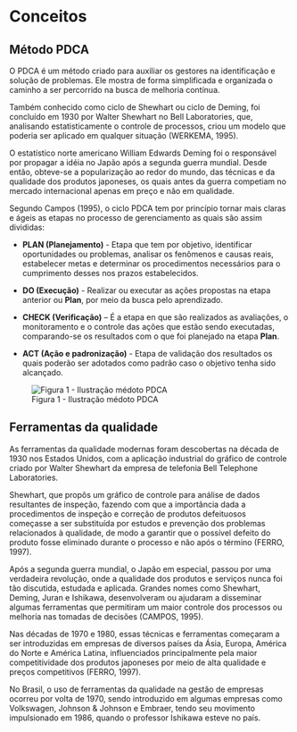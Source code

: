 # Conceitos

## Método PDCA

O PDCA é um método criado para auxiliar os gestores na identificação e solução de problemas. Ele mostra de forma simplificada e organizada o caminho a ser percorrido na busca de melhoria contínua.

Também conhecido como ciclo de Shewhart ou ciclo de Deming, foi concluído em 1930 por Walter Shewhart no Bell Laboratories, que, analisando estatisticamente o controle de processos, criou um modelo que poderia ser aplicado em qualquer situação (WERKEMA, 1995). 

O estatístico norte americano William Edwards Deming foi o responsável por propagar a idéia no Japão após a segunda guerra mundial. Desde então, obteve-se a popularização ao redor do mundo, das técnicas e da qualidade dos produtos japoneses, os quais antes da guerra competiam no mercado internacional apenas em preço e não em qualidade.

Segundo Campos (1995), o ciclo PDCA tem por princípio tornar mais claras e ágeis as etapas no processo de gerenciamento as quais são assim divididas:

- **PLAN (Planejamento)** - Etapa que tem por objetivo, identificar oportunidades ou problemas, analisar os fenômenos e causas reais, estabelecer metas e determinar os procedimentos necessários para o cumprimento desses nos prazos estabelecidos.

- **DO (Execução)** - Realizar ou executar as ações propostas na etapa anterior ou **Plan**, por meio da busca pelo aprendizado.

- **CHECK (Verificação)** – É a etapa en que são realizados as avaliações, o monitoramento e o controle das ações que estão sendo executadas, comparando-se os resultados com o que foi planejado na etapa **Plan**.

- **ACT (Ação e padronização)** - Etapa de validação dos resultados os quais poderão ser adotados como padrão  caso o objetivo tenha sido alcançado.

![Figura 1 - Ilustração médoto PDCA](images/pdca_chart.png)

## Ferramentas da qualidade

As ferramentas da qualidade modernas foram descobertas na década de 1930 nos Estados Unidos, com a aplicação industrial do gráfico de controle criado por Walter Shewhart da empresa de telefonia Bell Telephone Laboratories. 

Shewhart, que propôs um gráfico de controle para análise de dados resultantes de inspeção, fazendo com que a importância dada a procedimentos de inspeção e correção de produtos defeituosos começasse a ser substituída por estudos e prevenção dos problemas relacionados à qualidade, de modo a garantir que o possível defeito do produto fosse eliminado durante o processo e não após o término (FERRO, 1997).

Após a segunda guerra mundial, o Japão em especial, passou por uma verdadeira revolução, onde a qualidade dos produtos e serviços nunca foi tão discutida, estudada e aplicada. Grandes nomes como Shewhart, Deming, Juran e Ishikawa, desenvolveram ou ajudaram a disseminar algumas ferramentas que permitiram um maior controle dos processos ou melhoria nas tomadas de decisões (CAMPOS, 1995). 

Nas décadas de 1970 e 1980, essas técnicas e ferramentas começaram a ser introduzidas em empresas de diversos países da Ásia, Europa, América do Norte e América Latina, influenciados principalmente pela maior competitividade dos produtos japoneses por meio de alta qualidade e preços competitivos (FERRO, 1997).

No Brasil, o uso de ferramentas da qualidade na gestão de empresas ocorreu por volta de 1970, sendo introduzido em algumas empresas como Volkswagen, Johnson & Johnson e Embraer, tendo seu movimento impulsionado em 1986, quando o professor Ishikawa esteve no país.
